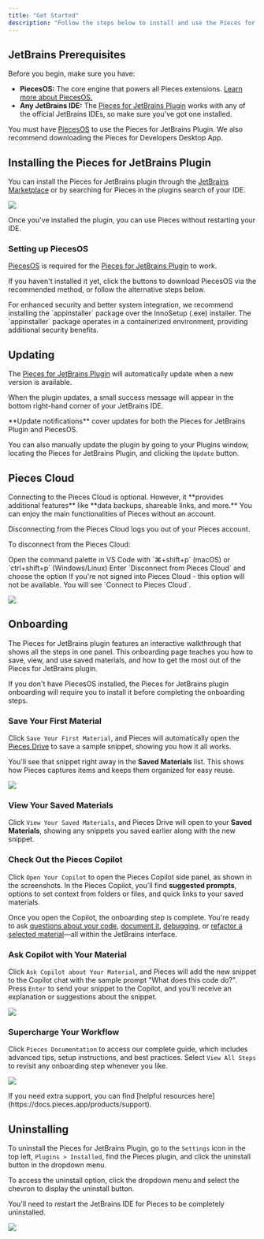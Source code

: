 ```yaml
---
title: "Get Started"
description: "Follow the steps below to install and use the Pieces for JetBrains Plugin."
---
```


## JetBrains Prerequisites

Before you begin, make sure you have:

- **PiecesOS:** The core engine that powers all Pieces extensions. <a target="_blank" href="https://docs.pieces.app/products/core-dependencies/pieces-os">Learn more about PiecesOS.</a>
- **Any JetBrains IDE:** The <a target="_blank" href="https://plugins.jetbrains.com/plugin/17328-pieces">Pieces for JetBrains Plugin</a> works with any of the official JetBrains IDEs, so make sure you've got one installed.

You must have <a target="_blank" href="https://docs.pieces.app/products/core-dependencies/pieces-os">PiecesOS</a> to use the Pieces for JetBrains Plugin. We also recommend downloading the Pieces for Developers Desktop App.

## Installing the Pieces for JetBrains Plugin

You can install the Pieces for JetBrains plugin through the <a target="_blank" href="https://plugins.jetbrains.com/plugin/17328-pieces--save-search-share--reuse-code-snippets">JetBrains Marketplace</a> or by searching for Pieces in the plugins search of your IDE.

![](https://cdn.hashnode.com/res/hashnode/image/upload/v1731511626110/c73ee89d-099b-4dd4-b438-263777362657.png?auto=compress,format&format=webp&q=75)

Once you've installed the plugin, you can use Pieces without restarting your IDE.

### Setting up PiecesOS

<a target="_blank" href="https://docs.pieces.app/products/core-dependencies/pieces-os">PiecesOS</a> is required for the <a target="_blank" href="https://plugins.jetbrains.com/plugin/17328-pieces">Pieces for JetBrains Plugin</a> to work.

If you haven't installed it yet, click the buttons to download PiecesOS via the recommended method, or follow the alternative steps below.

<get-started-install />

<alert>
  For enhanced security and better system integration, we recommend installing the `appinstaller` package over the InnoSetup (.exe) installer. The `appinstaller` package operates in a containerized environment, providing additional security benefits.
</alert>

## Updating

The <a target="_blank" href="https://plugins.jetbrains.com/plugin/17328-pieces">Pieces for JetBrains Plugin</a> will automatically update when a new version is available.

When the plugin updates, a small success message will appear in the bottom right-hand corner of your JetBrains IDE.

<tip>
  **Update notifications** cover updates for both the Pieces for JetBrains Plugin and PiecesOS.
</tip>

You can also manually update the plugin by going to your Plugins window, locating the Pieces for JetBrains Plugin, and clicking the `Update` button.

## Pieces Cloud

<info>
  Connecting to the Pieces Cloud is optional. However, it **provides additional features** like **data backups, shareable links, and more.** You can enjoy the main functionalities of Pieces without an account.
</info>

Disconnecting from the Pieces Cloud logs you out of your Pieces account.

To disconnect from the Pieces Cloud:

<Steps>
  <Step title="Open the Command Palette">
    Open the command palette in VS Code with `⌘+shift+p` (macOS) or `ctrl+shift+p` (Windows/Linux)
  </Step>
  <Step title="Disconnect from the Cloud">
    Enter `Disconnect from Pieces Cloud` and choose the option
  </Step>
</Steps>

<info>
  If you're not signed into Pieces Cloud - this option will not be available. You will see `Connect to Pieces Cloud`.
</info>

![](https://storage.googleapis.com/hashnode_product_documentation_assets/jetbrains_plugin_assets/jetbrains_plugin_assets/get_started/disconnect_pieces_cloud.gif)

## Onboarding

The Pieces for JetBrains plugin features an interactive walkthrough that shows all the steps in one panel. This onboarding page teaches you how to save, view, and use saved materials, and how to get the most out of the Pieces for JetBrains plugin.

<alert>
  If you don't have PiecesOS installed, the Pieces for JetBrains plugin onboarding will require you to install it before completing the onboarding steps.
</alert>

### Save Your First Material

Click `Save Your First Material`, and Pieces will automatically open the [Pieces Drive](https://docs.pieces.app/products/extensions-plugins/jetbrains/drive) to save a sample snippet, showing you how it all works.

You'll see that snippet right away in the **Saved Materials** list. This shows how Pieces captures items and keeps them organized for easy reuse.

![](https://storage.googleapis.com/hashnode_product_documentation_assets/jetbrains_plugin_assets/jetbrains_plugin_assets/get_started/save_first_material)

### View Your Saved Materials

Click `View Your Saved Materials`, and Pieces Drive will open to your **Saved Materials**, showing any snippets you saved earlier along with the new snippet.

### Check Out the Pieces Copilot

Click `Open Your Copilot` to open the Pieces Copilot side panel, as shown in the screenshots. In the Pieces Copilot, you'll find **suggested prompts**, options to set context from folders or files, and quick links to your saved materials.

Once you open the Copilot, the onboarding step is complete. You're ready to ask [questions about your code](https://docs.pieces.app/products/extensions-plugins/jetbrains/copilot/chat), [document it](https://docs.pieces.app/products/extensions-plugins/jetbrains/copilot/documenting-code), [debugging](https://docs.pieces.app/products/extensions-plugins/jetbrains/copilot/debugging-errors), or [refactor a selected material](https://docs.pieces.app/products/extensions-plugins/jetbrains/copilot/refactoring)—all within the JetBrains interface.

### Ask Copilot with Your Material

Click `Ask Copilot about Your Material`, and Pieces will add the new snippet to the Copilot chat with the sample prompt "What does this code do?". Press `Enter` to send your snippet to the Copilot, and you'll receive an explanation or suggestions about the snippet.

![](https://storage.googleapis.com/hashnode_product_documentation_assets/jetbrains_plugin_assets/jetbrains_plugin_assets/get_started/ask_copilot_about_material.gif)

### Supercharge Your Workflow

Click `Pieces Documentation` to access our complete guide, which includes advanced tips, setup instructions, and best practices. Select `View All Steps` to revisit any onboarding step whenever you like.

![](https://storage.googleapis.com/hashnode_product_documentation_assets/jetbrains_plugin_assets/jetbrains_plugin_assets/get_started/supercharge_workflow.png)

<info>
  If you need extra support, you can find [helpful resources here](https://docs.pieces.app/products/support).
</info>

## Uninstalling

To uninstall the Pieces for JetBrains Plugin, go to the `Settings` icon in the top left, `Plugins > Installed`, find the Pieces plugin, and click the uninstall button in the dropdown menu.

<info>
  To access the uninstall option, click the dropdown menu and select the chevron to display the uninstall button.
</info>

You'll need to restart the JetBrains IDE for Pieces to be completely uninstalled.

![](https://storage.googleapis.com/hashnode_product_documentation_assets/jetbrains_plugin_assets/jetbrains_plugin_assets/get_started/uninstall_button.png)